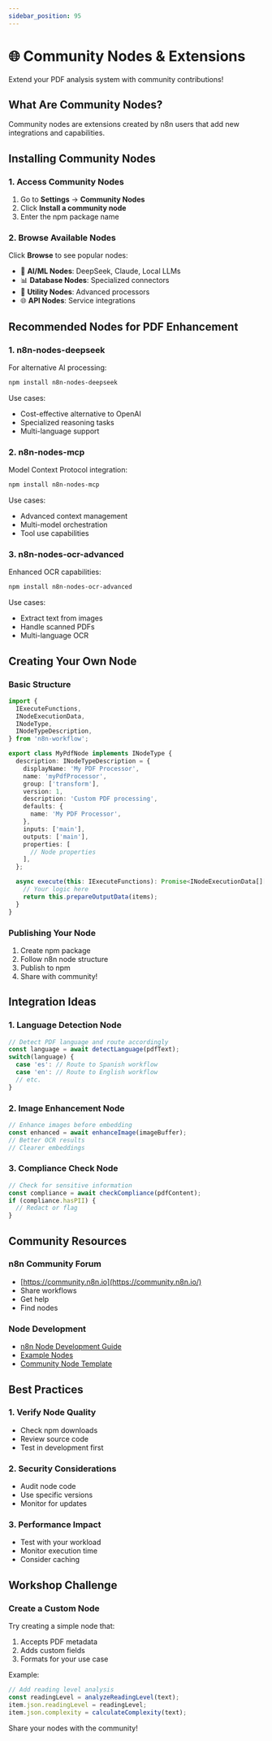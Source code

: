 ```yaml
---
sidebar_position: 95
---
```


# 🌐 Community Nodes & Extensions

Extend your PDF analysis system with community contributions!

## What Are Community Nodes?

Community nodes are extensions created by n8n users that add new integrations and capabilities.

## Installing Community Nodes

### 1. Access Community Nodes
1. Go to **Settings** → **Community Nodes**
2. Click **Install a community node**
3. Enter the npm package name

### 2. Browse Available Nodes
Click **Browse** to see popular nodes:

- 🤖 **AI/ML Nodes**: DeepSeek, Claude, Local LLMs
- 📊 **Database Nodes**: Specialized connectors
- 🔧 **Utility Nodes**: Advanced processors
- 🌐 **API Nodes**: Service integrations

## Recommended Nodes for PDF Enhancement

### 1. n8n-nodes-deepseek
For alternative AI processing:

```bash
npm install n8n-nodes-deepseek
```

Use cases:
- Cost-effective alternative to OpenAI
- Specialized reasoning tasks
- Multi-language support

### 2. n8n-nodes-mcp

Model Context Protocol integration:

```bash
npm install n8n-nodes-mcp
```

Use cases:
- Advanced context management
- Multi-model orchestration
- Tool use capabilities

### 3. n8n-nodes-ocr-advanced

Enhanced OCR capabilities:

```bash
npm install n8n-nodes-ocr-advanced
```

Use cases:
- Extract text from images
- Handle scanned PDFs
- Multi-language OCR

## Creating Your Own Node

### Basic Structure

```typescript
import {
  IExecuteFunctions,
  INodeExecutionData,
  INodeType,
  INodeTypeDescription,
} from 'n8n-workflow';

export class MyPdfNode implements INodeType {
  description: INodeTypeDescription = {
    displayName: 'My PDF Processor',
    name: 'myPdfProcessor',
    group: ['transform'],
    version: 1,
    description: 'Custom PDF processing',
    defaults: {
      name: 'My PDF Processor',
    },
    inputs: ['main'],
    outputs: ['main'],
    properties: [
      // Node properties
    ],
  };

  async execute(this: IExecuteFunctions): Promise<INodeExecutionData[][]> {
    // Your logic here
    return this.prepareOutputData(items);
  }
}
```

### Publishing Your Node

1. Create npm package
2. Follow n8n node structure
3. Publish to npm
4. Share with community!

## Integration Ideas

### 1. Language Detection Node

```javascript
// Detect PDF language and route accordingly
const language = await detectLanguage(pdfText);
switch(language) {
  case 'es': // Route to Spanish workflow
  case 'en': // Route to English workflow
  // etc.
}
```

### 2. Image Enhancement Node

```javascript
// Enhance images before embedding
const enhanced = await enhanceImage(imageBuffer);
// Better OCR results
// Clearer embeddings
```

### 3. Compliance Check Node

```javascript
// Check for sensitive information
const compliance = await checkCompliance(pdfContent);
if (compliance.hasPII) {
  // Redact or flag
}
```

## Community Resources

### n8n Community Forum

- [https://community.n8n.io](https://community.n8n.io/)
- Share workflows
- Get help
- Find nodes

### Node Development

- [n8n Node Development Guide](https://docs.n8n.io/integrations/creating-nodes/)
- [Example Nodes](https://github.com/n8n-io/n8n/tree/master/packages/nodes-base/nodes)
- [Community Node Template](https://github.com/n8n-io/n8n-nodes-starter)

## Best Practices

### 1. Verify Node Quality

- Check npm downloads
- Review source code
- Test in development first

### 2. Security Considerations

- Audit node code
- Use specific versions
- Monitor for updates

### 3. Performance Impact

- Test with your workload
- Monitor execution time
- Consider caching

## Workshop Challenge

### Create a Custom Node

Try creating a simple node that:

1. Accepts PDF metadata
2. Adds custom fields
3. Formats for your use case

Example:

```javascript
// Add reading level analysis
const readingLevel = analyzeReadingLevel(text);
item.json.readingLevel = readingLevel;
item.json.complexity = calculateComplexity(text);
```

Share your nodes with the community!